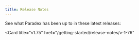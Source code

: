 ```yaml
---
title: Release Notes
---
```


See what Paradex has been up to in these latest releases: 

<CardGroup cols={2}>
<Card
  title="v1.76"
  href="/getting-started/release-notes/v-1-77"
>
</Card>

<Card
  title="v1.75"
  href="/getting-started/release-notes/v-1-76"
>
</Card>
</CardGroup>
